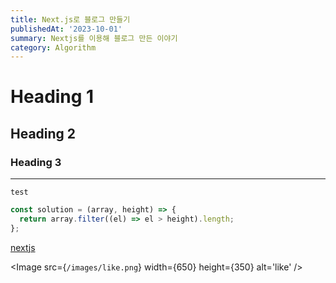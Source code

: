 ```yaml
---
title: Next.js로 블로그 만들기
publishedAt: '2023-10-01'
summary: Nextjs를 이용해 블로그 만든 이야기
category: Algorithm
---
```


# Heading 1

## Heading 2

### Heading 3

---

`test`

```jsx
const solution = (array, height) => {
  return array.filter((el) => el > height).length;
};
```

[nextjs](https://nextjs.org/docs)

<Image src={`/images/like.png`} width={650} height={350} alt='like' />
